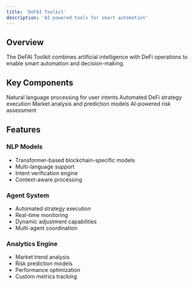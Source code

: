 ```yaml
---
title: 'DeFAI Toolkit'
description: 'AI-powered tools for smart automation'
---
```


## Overview

The DeFAI Toolkit combines artificial intelligence with DeFi operations to enable smart automation and decision-making.

## Key Components

<CardGroup cols={2}>
  <Card title="AI Intent Processing" icon="brain">
    Natural language processing for user intents
  </Card>
  <Card title="Agent Deployment" icon="robot">
    Automated DeFi strategy execution
  </Card>
  <Card title="Predictive Engine" icon="chart-line">
    Market analysis and prediction models
  </Card>
  <Card title="Risk Management" icon="shield">
    AI-powered risk assessment
  </Card>
</CardGroup>

## Features

### NLP Models
- Transformer-based blockchain-specific models
- Multi-language support
- Intent verification engine
- Context-aware processing

### Agent System
- Automated strategy execution
- Real-time monitoring
- Dynamic adjustment capabilities
- Multi-agent coordination

### Analytics Engine
- Market trend analysis
- Risk prediction models
- Performance optimization
- Custom metrics tracking 